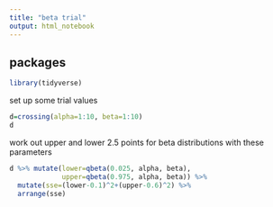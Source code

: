 ```yaml
---
title: "beta trial"
output: html_notebook
---
```


## packages

```r
library(tidyverse)
```

set up some trial values

```r
d=crossing(alpha=1:10, beta=1:10)
d
```

work out upper and lower 2.5 points for beta distributions with these parameters

```r
d %>% mutate(lower=qbeta(0.025, alpha, beta),
             upper=qbeta(0.975, alpha, beta)) %>% 
  mutate(sse=(lower-0.1)^2+(upper-0.6)^2) %>% 
  arrange(sse)
  
```

